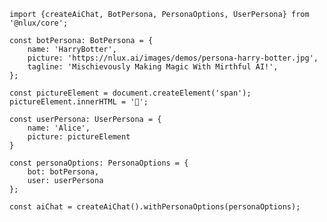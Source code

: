 ```tsx
import {createAiChat, BotPersona, PersonaOptions, UserPersona} from '@nlux/core';

const botPersona: BotPersona = {
    name: 'HarryBotter',
    picture: 'https://nlux.ai/images/demos/persona-harry-botter.jpg',
    tagline: 'Mischievously Making Magic With Mirthful AI!',
};

const pictureElement = document.createElement('span');
pictureElement.innerHTML = '👩';

const userPersona: UserPersona = {
    name: 'Alice',
    picture: pictureElement
}

const personaOptions: PersonaOptions = {
    bot: botPersona,
    user: userPersona
};

const aiChat = createAiChat().withPersonaOptions(personaOptions);
```
